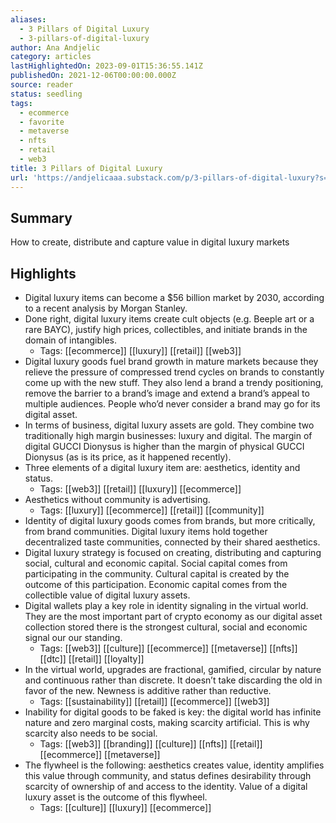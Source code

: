 ```yaml
---
aliases:
  - 3 Pillars of Digital Luxury
  - 3-pillars-of-digital-luxury
author: Ana Andjelic
category: articles
lastHighlightedOn: 2023-09-01T15:36:55.141Z
publishedOn: 2021-12-06T00:00:00.000Z
source: reader
status: seedling
tags:
  - ecommerce
  - favorite
  - metaverse
  - nfts
  - retail
  - web3
title: 3 Pillars of Digital Luxury
url: 'https://andjelicaaa.substack.com/p/3-pillars-of-digital-luxury?s=w'
---
```

## Summary

How to create, distribute and capture value in digital luxury markets

## Highlights

- Digital luxury items can become a $56 billion market by 2030, according to a recent analysis by Morgan Stanley.
- Done right, digital luxury items create cult objects (e.g. Beeple art or a rare BAYC), justify high prices, collectibles, and initiate brands in the domain of intangibles.
    - Tags: [[ecommerce]] [[luxury]] [[retail]] [[web3]]
- Digital luxury goods fuel brand growth in mature markets because they relieve the pressure of compressed trend cycles on brands to constantly come up with the new stuff. They also lend a brand a trendy positioning, remove the barrier to a brand’s image and extend a brand’s appeal to multiple audiences. People who’d never consider a brand may go for its digital asset.
- In terms of business, digital luxury assets are gold. They combine two traditionally high margin businesses: luxury and digital. The margin of digital GUCCI Dionysus is higher than the margin of physical GUCCI Dionysus (as is its price, as it happened recently).
- Three elements of a digital luxury item are: aesthetics, identity and status.
    - Tags: [[web3]] [[retail]] [[luxury]] [[ecommerce]]
- Aesthetics without community is advertising.
    - Tags: [[luxury]] [[ecommerce]] [[retail]] [[community]]
- Identity of digital luxury goods comes from brands, but more critically, from brand communities. Digital luxury items hold together decentralized taste communities, connected by their shared aesthetics.
- Digital luxury strategy is focused on creating, distributing and capturing social, cultural and economic capital. Social capital comes from participating in the community. Cultural capital is created by the outcome of this participation. Economic capital comes from the collectible value of digital luxury assets.
- Digital wallets play a key role in identity signaling in the virtual world. They are the most important part of crypto economy as our digital asset collection stored there is the strongest cultural, social and economic signal our our standing.
    - Tags: [[web3]] [[culture]] [[ecommerce]] [[metaverse]] [[nfts]] [[dtc]] [[retail]] [[loyalty]]
- In the virtual world, upgrades are fractional, gamified, circular by nature and continuous rather than discrete. It doesn’t take discarding the old in favor of the new. Newness is additive rather than reductive.
    - Tags: [[sustainability]] [[retail]] [[ecommerce]] [[web3]]
- Inability for digital goods to be faked is key: the digital world has infinite nature and zero marginal costs, making scarcity artificial. This is why scarcity also needs to be social.
    - Tags: [[web3]] [[branding]] [[culture]] [[nfts]] [[retail]] [[ecommerce]] [[metaverse]]
- The flywheel is the following: aesthetics creates value, identity amplifies this value through community, and status defines desirability through scarcity of ownership of and access to the identity. Value of a digital luxury asset is the outcome of this flywheel.
    - Tags: [[culture]] [[luxury]] [[ecommerce]]
